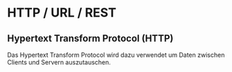 # HTTP / URL / REST

## Hypertext Transform Protocol (HTTP)

Das Hypertext Transform Protocol wird dazu verwendet um Daten zwischen Clients und Servern auszutauschen.
